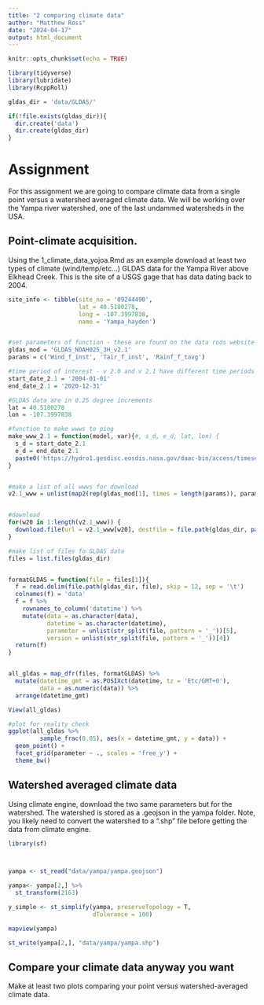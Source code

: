 ```yaml
---
title: "2 comparing climate data"
author: "Matthew Ross"
date: "2024-04-17"
output: html_document
---
```


```r
knitr::opts_chunk$set(echo = TRUE)

library(tidyverse)
library(lubridate)
library(RcppRoll)

gldas_dir = 'data/GLDAS/'

if(!file.exists(gldas_dir)){
  dir.create('data')
  dir.create(gldas_dir)
}
```


# Assignment


For this assignment we are going to compare climate data from a single point 
versus a watershed averaged climate data. We will be working over the Yampa river
watershed, one of the last undammed watersheds in the USA. 

## Point-climate acquisition. 

Using the 1_climate_data_yojoa.Rmd as an example download at least two types of climate (wind/temp/etc...) GLDAS data for the
Yampa River above Elkhead Creek. This is the site of a USGS gage that has data
dating back to 2004. 

```r
site_info <- tibble(site_no = '09244490',
                    lat = 40.5180278,
                    long = -107.3997838,
                    name = 'Yampa_hayden')


#set parameters of function - these are found on the data rods website linked above
gldas_mod = 'GLDAS_NOAH025_3H_v2.1'
params = c('Wind_f_inst', 'Tair_f_inst', 'Rainf_f_tavg')

#time period of interest - v 2.0 and v 2.1 have different time periods of coverage, and to keep the download from hanging, you have to have separate start/end dates
start_date_2.1 = '2004-01-01'
end_date_2.1 = '2020-12-31'

#GLDAS data are in 0.25 degree increments
lat = 40.5180278
lon = -107.3997838

#function to make wwws to ping
make_www_2.1 = function(model, var){#, s_d, e_d, lat, lon) {
  s_d = start_date_2.1
  e_d = end_date_2.1
  paste0('https://hydro1.gesdisc.eosdis.nasa.gov/daac-bin/access/timeseries.cgi?variable=GLDAS2:', model, ':', var, '&startDate=', s_d, 'T00:00&endDate=', e_d, 'T21:00&location=GEOM:POINT(', lon, ',%20', lat, ')&type=asc2')
}


#make a list of all wwws for download
v2.1_www = unlist(map2(rep(gldas_mod[1], times = length(params)), params, make_www_2.1))


#download
for(w20 in 1:length(v2.1_www)) {
  download.file(url = v2.1_www[w20], destfile = file.path(gldas_dir, paste0(rep(gldas_mod[1], length(params))[w20], '_', params[w20], '.csv')))
}

#make list of files fo GLDAS data
files = list.files(gldas_dir)


formatGLDAS = function(file = files[1]){
  f = read.delim(file.path(gldas_dir, file), skip = 12, sep = '\t')
  colnames(f) = 'data'
  f = f %>%
    rownames_to_column('datetime') %>% 
    mutate(data = as.character(data),
           datetime = as.character(datetime),
           parameter = unlist(str_split(file, pattern = '_'))[5],
           version = unlist(str_split(file, pattern = '_'))[4])
  return(f)
}


all_gldas = map_dfr(files, formatGLDAS) %>% 
  mutate(datetime_gmt = as.POSIXct(datetime, tz = 'Etc/GMT+0'),
         data = as.numeric(data)) %>%
  arrange(datetime_gmt)

View(all_gldas)

#plot for reality check
ggplot(all_gldas %>%
         sample_frac(0.05), aes(x = datetime_gmt, y = data)) +
  geom_point() +
  facet_grid(parameter ~ ., scales = 'free_y') +
  theme_bw()

```


## Watershed averaged climate data

Using climate engine, download the two same parameters but for the watershed.
The watershed is stored as a .geojson in the yampa folder. Note, you likely need
to convert the watershed to a ".shp" file before getting the data from climate 
engine. 

```r

library(sf)



yampa <- st_read("data/yampa/yampa.geojson")

yampa<- yampa[2,] %>%
  st_transform(2163)

y_simple <- st_simplify(yampa, preserveTopology = T,
                        dTolerance = 100)

mapview(yampa)

st_write(yampa[2,], "data/yampa/yampa.shp")
```


## Compare your climate data anyway you want

Make at least two plots comparing your point versus watershed-averaged climate data. 

```r



```


